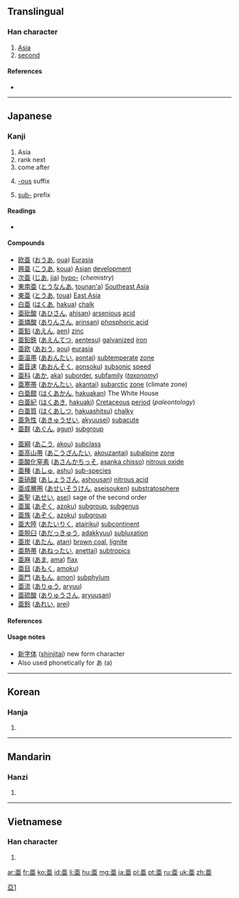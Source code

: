 {{also|亞|亚}}<!-- may be replaced by zh-forms -->
==Translingual==

[[Category:CJKV characters simplified differently in Japan and China|亞1]]

===Han character===
{{Han char|rn=7|rad=二|as=05|sn=7|four=|canj=一中中一 (MLLM), X一中中一 (XMLLM)}}

# [[Asia]]
# [[second]]

====References====
* {{Han ref|kx=0087.111|dkj=00272|dj=0183.190|hdz=10021.010|uh=4E9C|ud=20124}}

----

==Japanese==
{{ja-forms|[[亜]]|[[亚]]|[[亞]]}}

===Kanji===
{{ja-kanji|grade=c|rs=二05}}

# Asia
# rank next
# come after
# {{context|chemistry|lang=ja|sort=あ}} [[-ous]] suffix
# [[sub-]] prefix

====Readings====
* {{ja-readings|goon=[[え]]|kanon=[[あ]] (a), [[あつ]] (atsu), [[おう]] (ō)|kun=[[つぐ]] (tsugu), [[みにくい]] (minikui)}}

====Compounds====
{{top2}}
* [[欧亜]] ([[おうあ]], [[oua]]) [[Eurasia]]
* [[興亜]] ([[こうあ]], [[koua]]) [[Asian]] [[development]]
* [[次亜]] ([[じあ]], [[jia]]) [[hypo-]] (''chemistry'')
* [[東南亜]] ([[とうなんあ]], [[tounan'a]]) [[Southeast Asia]]
* [[東亜]] ([[とうあ]], [[toua]]) [[East Asia]]
* [[白亜]] ([[はくあ]], [[hakua]]) [[chalk]]
* [[亜砒酸]] ([[あひさん]], [[ahisan]]) [[arsenious]] [[acid]]
* [[亜燐酸]] ([[ありんさん]], [[arinsan]]) [[phosphoric acid]]
* [[亜鉛]] ([[あえん]], [[aen]]) [[zinc]]
* [[亜鉛鉄]] ([[あえんてつ]], [[aentesu]]) [[galvanized]] [[iron]]
* [[亜欧]] ([[あおう]], [[aou]]) [[eurasia]]
* [[亜温帯]] ([[あおんたい]], [[aontai]]) [[subtemperate]] [[zone]]
* [[亜音速]] ([[あおんそく]], [[aonsoku]]) [[subsonic]] [[speed]]
* [[亜科]] ([[あか]], [[aka]]) [[suborder]], [[subfamily]] (''[[taxonomy]]'')
* [[亜寒帯]] ([[あかんたい]], [[akantai]]) [[subarctic]] [[zone]] (climate zone)
* [[白亜館]] ([[はくあかん]], [[hakuakan]]) The White House
* [[白亜紀]] ([[はくあき]], [[hakuaki]]) [[Cretaceous]] [[period]] (''paleontology'')
* [[白亜質]] ([[はくあしつ]], [[hakuashitsu]]) [[chalky]]
* [[亜急性]] ([[あきゅうせい]], [[akyuusei]]) [[subacute]]
* [[亜群]] ([[あぐん]], [[agun]]) [[subgroup]]
{{mid2}}
* [[亜綱]] ([[あこう]], [[akou]]) [[subclass]]
* [[亜高山帯]] ([[あこうざんたい]], [[akouzantai]]) [[subalpine]] [[zone]]
* [[亜酸化窒素]] ([[あさんかちっそ]], [[asanka chisso]]) [[nitrous oxide]]
* [[亜種]] ([[あしゅ]], [[ashu]]) [[sub-species]]
* [[亜硝酸]] ([[あしょうさん]], [[ashousan]]) [[nitrous acid]]
* [[亜成層圏]] ([[あせいそうけん]], [[aseisouken]]) [[substratosphere]]
* [[亜聖]] ([[あせい]], [[asei]]) sage of the second order
* [[亜属]] ([[あぞく]], [[azoku]]) [[subgroup]], [[subgenus]]
* [[亜族]] ([[あぞく]], [[azoku]]) [[subgroup]]
* [[亜大陸]] ([[あたいりく]], [[atairiku]]) [[subcontinent]]
* [[亜脱臼]] ([[あだっきゅう]], [[adakkyuu]]) [[subluxation]]
* [[亜炭]] ([[あたん]], [[atan]]) [[brown coal]], [[lignite]]
* [[亜熱帯]] ([[あねったい]], [[anettai]]) [[subtropics]]
* [[亜麻]] ([[あま]], [[ama]]) [[flax]]
* [[亜目]] ([[あもく]], [[amoku]])
* [[亜門]] ([[あもん]], [[amon]]) [[subphylum]]
* [[亜流]] ([[ありゅう]], [[aryuu]])
* [[亜硫酸]] ([[ありゅうさん]], [[aryuusan]])
* [[亜鈴]] ([[あれい]], [[arei]])
{{bottom}}

====References====
{{ja-kref
|jis= 3021
|ku= 1601
|shift= 889f
|euc= B0A1
|freq= 1509
|nelson= 43
|newnelson= 81 
|halpern= 3540
|kld= 2204
|heisig= 1809
|tuttle= 0a7.14
}}

====Usage notes====
* [[新字体]] ([[shinjitai]]) new form character
* Also used phonetically for あ (a)

----

==Korean==

===Hanja===
{{ko-hanja|hangeul=아|rv=a|mr=a}}

# {{defn|lang=ko|sort=二05}}

----

==Mandarin==

===Hanzi===
{{cmn-hanzi|pin=[[yà]] ([[ya4]]), [[zhāi]] ([[zhai1]]), [[zī]] ([[zi1]])|wg=ya<sup>4</sup>, chai<sup>1</sup>, tzu<sup>1</sup>}}

# {{defn|lang=cmn|sort=二05}}

----

==Vietnamese==

===Han character===
{{vi-hantu|á|rs=二05}}

# {{defn|lang=vi|sort=二05}}

[[ar:亜]]
[[fr:亜]]
[[ko:亜]]
[[id:亜]]
[[li:亜]]
[[hu:亜]]
[[mg:亜]]
[[ja:亜]]
[[pl:亜]]
[[pt:亜]]
[[ru:亜]]
[[uk:亜]]
[[zh:亜]]